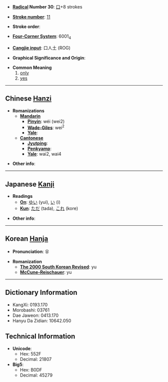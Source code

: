 * '''[[Wiktionary:Chinese radical index| Radical]] Number 30''': [[Wiktionary:Chinese radical index 口|口]]+8 strokes

* '''[[Wiktionary:Chinese total strokes index|Stroke number]]''': [[Wiktionary:Chinese total strokes index 11|11]]

* '''Stroke order''': 

* '''[[Wiktionary:Chinese four corner index|Four-Corner System]]''': 6001<sub>4</sub>

* '''[[Wiktionary:Chinese Cangjie index|Cangjie input]]''': 口人土 (ROG)

* '''Graphical Significance and Origin''': 

* '''Common Meaning'''
*#[[only]]
*# [[yes]]


----

== Chinese [[Hanzi]] ==

* '''Romanizations'''
** '''[[Mandarin]]'''
*** '''[[Pinyin]]''': wéi (wei2)
*** '''[[Wade-Giles]]''': wei<sup>2</sup>
*** '''[[Yale]]''': 
** '''[[Cantonese]]'''
*** '''[[Jyutping]]''':
*** '''[[Penkyamp]]''': 
*** '''[[Yale]]''': wai2, wai4

* '''Other info''': 

----

== Japanese [[Kanji]] ==

* '''Readings'''
** '''[[On]]''': [[ゆい]] (yui), [[い]] (i)
** '''[[Kun]]''': [[ただ]] (tada), [[これ]] (kore)

* '''Other info''':  

----

== Korean [[Hanja]] ==

* '''Pronunciation''': 유

* '''Romanization'''
** '''[[The 2000 South Korean Revised Romanization|The 2000 South Korean Revised]]''': yu
** '''[[McCune-Reischauer]]''': yu

----

== Dictionary Information ==

* KangXi: 0193.170
* Morobashi: 03761
* Dae Jaweon: 0413.170
* Hanyu Da Zidian: 10642.050

== Technical Information ==

* '''Unicode''':
** Hex: 552F
** Decimal: 21807
* '''Big5''':
** Hex: B0DF
** Decimal: 45279